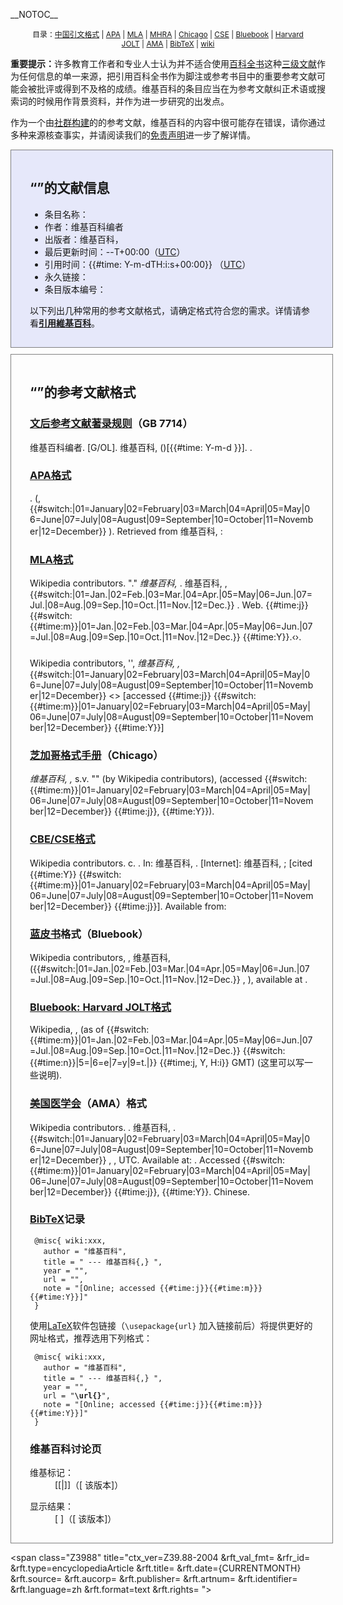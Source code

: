 __NOTOC__
<div style="width: 90%; text-align: center; font-size: 85%; margin: 10px auto;">目录：[[#GB7714|中国引文格式]] | [[#APA格式|APA]] | [[#MLA格式|MLA]] | [[#MHRA格式|MHRA]] | [[#Chicago|Chicago]] | [[#CBE/CSE格式|CSE]] | [[#Bluebook|Bluebook]] | [[#Bluebook:_Harvard_JOLT格式|Harvard JOLT]] | [[#AMA|AMA]] | [[#BibTeX记录|BibTeX]] | [[#维基百科讨论页|wiki]]</div>

'''重要提示：'''许多教育工作者和专业人士认为并不适合使用[[百科全书|百科全书]]这种[[三级文献|三级文献]]作为任何信息的单一来源，把引用百科全书作为脚注或参考书目中的重要参考文献可能会被批评或得到不及格的成绩。维基百科的条目应当在为参考文献纠正术语或搜索词的时候用作背景资料，并作为进一步研究的出发点。

作为一个由[[维基百科:誰在寫維基百科|社群构建]]的的参考文献，维基百科的内容中很可能存在错误，请你通过多种来源核查事实，并请阅读我们的[[wikipedia:免责声明|免责声明]]进一步了解详情。

<div style="border: 1px solid grey; background: #E6E8FA; width: 90%; padding: 15px 30px 15px 30px; margin: 10px auto;">

== “{{FULLPAGENAME}}”的文献信息 ==

* 条目名称：{{FULLPAGENAME}} 
* 作者：维基百科编者
* 出版者：维基百科，{{int:sitesubtitle}} 
* 最后更新时间：{{CURRENTYEAR}}<nowiki>-</nowiki>{{CURRENTMONTH}}<nowiki>-</nowiki>{{CURRENTDAY2}}T{{CURRENTTIME}}+00:00（[[UTC|UTC]]）
* 引用时间：{{#time: Y-m-dTH:i:s+00:00}} （[[UTC|UTC]]）
* 永久链接：{{canonicalurl:{{FULLPAGENAME}}|oldid={{REVISIONID}}}}
* 条目版本编号：{{REVISIONID}}

以下列出几种常用的参考文献格式，请确定格式符合您的需求。详情请参看'''[[维基百科:引用維基百科|引用維基百科]]'''。

</div>
<div class="plainlinks" style="border: 1px solid grey; width: 90%; padding: 15px 30px 15px 30px; margin: 10px auto;">

== “{{FULLPAGENAME}}”的参考文献格式 ==

{{anchors|GB7714}}
===[[文后参考文献著录规则|文后参考文献著录规则]]（GB 7714）===
维基百科编者. {{FULLPAGENAME}}[G/OL]. 维基百科, {{CURRENTYEAR}}({{CURRENTYEAR}}{{CURRENTMONTH}}{{CURRENTDAY2}})[{{#time: Y-m-d }}]. {{canonicalurl:{{FULLPAGENAME}}|oldid={{REVISIONID}}}}.  

=== [[APA格式|APA格式]] ===

{{FULLPAGENAME}}. ({{CURRENTYEAR}}, {{#switch:{{CURRENTMONTH}}|01=January|02=February|03=March|04=April|05=May|06=June|07=July|08=August|09=September|10=October|11=November|12=December}} {{CURRENTDAY}}). Retrieved from 维基百科, {{MediaWiki:Sitesubtitle}}: {{canonicalurl:{{FULLPAGENAME}}|oldid={{REVISIONID}}}}

=== [[MLA格式手冊|MLA格式]] ===
Wikipedia contributors. "{{FULLPAGENAME}}." ''维基百科, {{MediaWiki:Sitesubtitle}}''. 维基百科, {{MediaWiki:Sitesubtitle}}, {{CURRENTDAY}} {{#switch:{{CURRENTMONTH}}|01=Jan.|02=Feb.|03=Mar.|04=Apr.|05=May|06=Jun.|07=Jul.|08=Aug.|09=Sep.|10=Oct.|11=Nov.|12=Dec.}} {{CURRENTYEAR}}. Web. {{#time:j}} {{#switch:{{#time:m}}|01=Jan.|02=Feb.|03=Mar.|04=Apr.|05=May|06=Jun.|07=Jul.|08=Aug.|09=Sep.|10=Oct.|11=Nov.|12=Dec.}} {{#time:Y}}.‹{{canonicalurl:{{FULLPAGENAME}}|oldid={{REVISIONID}}}}<nowiki>›</nowiki>.

=== {{link-en|MHRA格式|MHRA Style Guide}} ===
Wikipedia contributors, '{{FULLPAGENAME}}',  ''维基百科, {{MediaWiki:Sitesubtitle}},'' {{CURRENTDAY}} {{#switch:{{CURRENTMONTH}}|01=January|02=February|03=March|04=April|05=May|06=June|07=July|08=August|09=September|10=October|11=November|12=December}} {{CURRENTYEAR}} <{{canonicalurl:{{FULLPAGENAME}}|oldid={{REVISIONID}}}}> [accessed {{#time:j}} {{#switch:{{#time:m}}|01=January|02=February|03=March|04=April|05=May|06=June|07=July|08=August|09=September|10=October|11=November|12=December}} {{#time:Y}}]

{{anchors|Chicago}}
=== [[芝加哥格式手册|芝加哥格式手册]]（Chicago） ===
''维基百科, {{MediaWiki:Sitesubtitle}},'' s.v. "{{FULLPAGENAME}}" (by Wikipedia contributors), {{canonicalurl:{{FULLPAGENAME}}|oldid={{REVISIONID}}}} (accessed {{#switch:{{#time:m}}|01=January|02=February|03=March|04=April|05=May|06=June|07=July|08=August|09=September|10=October|11=November|12=December}} {{#time:j}}, {{#time:Y}}).

=== [[科学编辑委员会|CBE/CSE格式]] ===
Wikipedia contributors. c{{CURRENTYEAR}}. {{FULLPAGENAME}}. In: 维基百科, {{MediaWiki:Sitesubtitle}}. [Internet]: 维基百科, {{MediaWiki:Sitesubtitle}}; [cited {{#time:Y}} {{#switch:{{#time:m}}|01=January|02=February|03=March|04=April|05=May|06=June|07=July|08=August|09=September|10=October|11=November|12=December}} {{#time:j}}]. Available from: 
{{canonicalurl:{{FULLPAGENAME}}|oldid={{REVISIONID}}}}

{{anchors|Bluebook}}
=== [[蓝皮书|蓝皮书]]格式（Bluebook） ===
Wikipedia contributors, {{FULLPAGENAME}}, 维基百科, {{MediaWiki:Sitesubtitle}} ({{#switch:{{CURRENTMONTH}}|01=Jan.|02=Feb.|03=Mar.|04=Apr.|05=May|06=Jun.|07=Jul.|08=Aug.|09=Sep.|10=Oct.|11=Nov.|12=Dec.}} {{CURRENTDAY}}, {{CURRENTYEAR}}), available at {{canonicalurl:{{FULLPAGENAME}}|oldid={{REVISIONID}}}}.

=== [[蓝皮书#Citation_to_Wikipedia|Bluebook: Harvard JOLT格式]] ===
Wikipedia, ''{{FULLPAGENAME}}'', {{canonicalurl:{{FULLPAGENAME}}}} (as of {{#switch:{{#time:m}}|01=Jan.|02=Feb.|03=Mar.|04=Apr.|05=May|06=Jun.|07=Jul.|08=Aug.|09=Sep.|10=Oct.|11=Nov.|12=Dec.}} {{#switch:{{#time:n}}|5=|6=e|7=y|9=t.|}} {{#time:j, Y, H:i}} GMT) (这里可以写一些说明).

{{anchors|AMA}}
=== [[美国医学会|美国医学会]]（AMA）格式 ===
Wikipedia contributors. {{FULLPAGENAME}}. 维基百科, {{MediaWiki:Sitesubtitle}}. {{#switch:{{CURRENTMONTH}}|01=January|02=February|03=March|04=April|05=May|06=June|07=July|08=August|09=September|10=October|11=November|12=December}} {{CURRENTDAY}}, {{CURRENTYEAR}}, {{CURRENTTIME}} UTC. Available at: {{canonicalurl:{{FULLPAGENAME}}|oldid={{REVISIONID}}}}. Accessed {{#switch:{{#time:m}}|01=January|02=February|03=March|04=April|05=May|06=June|07=July|08=August|09=September|10=October|11=November|12=December}} {{#time:j}}, {{#time:Y}}. Chinese.

=== [[BibTeX|BibTeX]]记录===

  @misc{ wiki:xxx,
    author = "维基百科",
    title = "{{FULLPAGENAME}} --- 维基百科{,} {{MediaWiki:Sitesubtitle}}",
    year = "{{CURRENTYEAR}}",
    url = "{{canonicalurl:{{FULLPAGENAME}}|oldid={{REVISIONID}}}}",
    note = "[Online; accessed {{#time:j}}{{#time:m}}}{{#time:Y}}]"
  }

使用[[LaTeX|LaTeX]]软件包链接（<code>\usepackage{url}</code> 加入链接前后）将提供更好的网址格式，推荐选用下列格式：

  @misc{ wiki:xxx,
    author = "维基百科",
    title = "{{FULLPAGENAME}} --- 维基百科{,} {{MediaWiki:Sitesubtitle}}",
    year = "{{CURRENTYEAR}}",
    url = "'''\url{'''{{canonicalurl:{{FULLPAGENAME}}|oldid={{REVISIONID}}}}'''}'''",
    note = "[Online; accessed {{#time:j}}{{#time:m}}}{{#time:Y}}]"
  }

=== 维基百科讨论页 ===
; 维基标记：
: <nowiki>[[</nowiki>{{FULLPAGENAME}}<nowiki>|</nowiki>{{FULLPAGENAME}}<nowiki>]]</nowiki>（<nowiki>[</nowiki>{{canonicalurl:{{FULLPAGENAME}}|oldid={{REVISIONID}}}} 该版本<nowiki>]</nowiki>）

; 显示结果：
: [{{canonicalurl:{{FULLPAGENAME}}}} {{FULLPAGENAME}}]（[{{canonicalurl:{{FULLPAGENAME}}|oldid={{REVISIONID}}}} 该版本]）

</div> <!--closing "Citation styles" div--><!--

This is a COinS tag (http://ocoins.info), which allows automated tools to parse the citation information:

  --><span class="Z3988" title="ctx_ver=Z39.88-2004<!--
  -->&rft_val_fmt={{urlencode:info:ofi/fmt:kev:mtx:dc}}<!--                 Field descriptions: http://www.openurl.info/registry/docs/mtx/info:ofi/fmt:kev:mtx:dc
  -->&rfr_id={{urlencode:info:sid/zh.wikipedia.org:article}}<!--           Generator identifier: http://info-uri.info/registry/OAIHandler?verb=GetRecord&metadataPrefix=reg&identifier=info:sid/
  -->&rft.type=encyclopediaArticle<!--                                      The nature or genre of the content of the resource.
  -->&rft.title={{FULLPAGENAMEE}}<!--                          A name given to the resource.
  -->&rft.date={{CURRENTYEAR}}{CURRENTMONTH}{{CURRENTDAY2}}<!--         A date of an event in the lifecycle of the resource... typically the creation or availability of the resource.  (add T{{CURRENTTIME}}Z for ISO 8601?)
  -->&rft.source={{urlencode:维基百科, {{MediaWiki:Sitesubtitle}}}}<!-- A Reference to a resource from which the present resource is derived.
  -->&rft.aucorp={{urlencode:Wikipedia contributors}}<!--                              Organization or corporation that is the author or creator of the book, i.e. "Mellon Foundation"
  -->&rft.publisher={{urlencode:Wikimedia Foundation}}<!--                  An entity responsbile for making the resource available... person, an organization, or a service.
  -->&rft.artnum={{REVISIONID}}<!--                                         Article number assigned by the publisher.
  -->&rft.identifier={{urlencode:{{canonicalurl:{{FULLPAGENAME}}|oldid={{REVISIONID}}}}}}<!-- URL
  -->&rft.language=zh<!--                                                   A language of the intellectual content of the resource. Recommended best practice is to use RFC 3066... in conjunction with ISO639
  -->&rft.format=text<!--                                                   The physical or digital manifestation of the resource... may include the media-type or dimensions of the resource.
  -->&rft.rights={{urlencode:CC-BY-SA 3.0}}<!--           The copyright license the material uses.
  -->"><span style="display: none;"> </span></span>